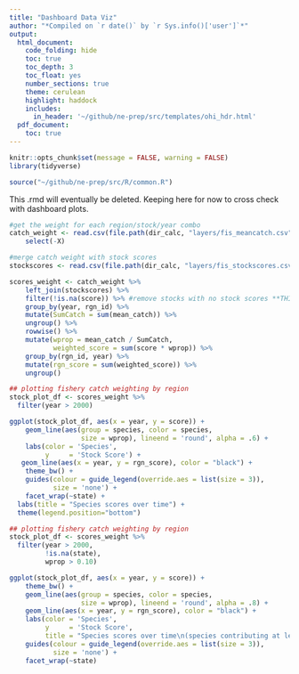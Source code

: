 ```yaml
---
title: "Dashboard Data Viz"
author: "*Compiled on `r date()` by `r Sys.info()['user']`*"
output: 
  html_document:
    code_folding: hide
    toc: true
    toc_depth: 3
    toc_float: yes
    number_sections: true
    theme: cerulean
    highlight: haddock
    includes: 
      in_header: '~/github/ne-prep/src/templates/ohi_hdr.html'
  pdf_document:
    toc: true
---
```

```r
knitr::opts_chunk$set(message = FALSE, warning = FALSE)
library(tidyverse)

source("~/github/ne-prep/src/R/common.R")
```

This .rmd will eventually be deleted. Keeping here for now to cross check with dashboard plots.

```r
#get the weight for each region/stock/year combo
catch_weight <- read.csv(file.path(dir_calc, "layers/fis_meancatch.csv")) %>%
    select(-X) 

#merge catch weight with stock scores
stockscores <- read.csv(file.path(dir_calc, "layers/fis_stockscores.csv")) %>% select(-X)

scores_weight <- catch_weight %>%
    left_join(stockscores) %>%
    filter(!is.na(score)) %>% #remove stocks with no stock scores **THIS MIGHT NEED TO CHANGE IF WE WANT TO KEEP THESE STOCKS AND GAPFILL INSTEAD**
    group_by(year, rgn_id) %>%
    mutate(SumCatch = sum(mean_catch)) %>%
    ungroup() %>%
    rowwise() %>%
    mutate(wprop = mean_catch / SumCatch,
           weighted_score = sum(score * wprop)) %>%
    group_by(rgn_id, year) %>%
    mutate(rgn_score = sum(weighted_score)) %>%
    ungroup()

```

```r
## plotting fishery catch weighting by region
stock_plot_df <- scores_weight %>%
  filter(year > 2000)

ggplot(stock_plot_df, aes(x = year, y = score)) +
    geom_line(aes(group = species, color = species,
                  size = wprop), lineend = 'round', alpha = .6) +
    labs(color = 'Species',
         y     = 'Stock Score') +
   geom_line(aes(x = year, y = rgn_score), color = "black") +
    theme_bw() +
    guides(colour = guide_legend(override.aes = list(size = 3)),
           size = 'none') +
    facet_wrap(~state) +
  labs(title = "Species scores over time") +
  theme(legend.position="bottom")
```

```r
## plotting fishery catch weighting by region
stock_plot_df <- scores_weight %>%
  filter(year > 2000,
         !is.na(state),
         wprop > 0.10)

ggplot(stock_plot_df, aes(x = year, y = score)) +
    theme_bw() +
    geom_line(aes(group = species, color = species,
                  size = wprop), lineend = 'round', alpha = .8) +
    geom_line(aes(x = year, y = rgn_score), color = "black") +
    labs(color = 'Species',
         y     = 'Stock Score',
         title = "Species scores over time\n(species contributing at least 10% of regions catch)") +
    guides(colour = guide_legend(override.aes = list(size = 3)),
           size = 'none') +
    facet_wrap(~state)
```


